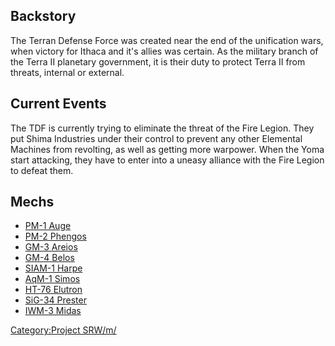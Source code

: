 == Backstory ==
The Terran Defense Force was created near the end of the unification wars, when victory for Ithaca and it's allies was certain. As the military branch of the Terra II planetary government, it is their duty to protect Terra II from threats, internal or external. 

== Current Events ==
The TDF is currently trying to eliminate the threat of the Fire Legion. They put Shima Industries under their control to prevent any other Elemental Machines from revolting, as well as getting more warpower. When the Yoma start attacking, they have to enter into a uneasy alliance with the Fire Legion to defeat them. 

== Mechs ==
* [[PM-1 Auge]]
* [[PM-2 Phengos]]
* [[GM-3 Areios]]
* [[GM-4 Belos]]
* [[SIAM-1 Harpe]]
* [[AqM-1 Simos]]
* [[HT-76 Elutron]]
* [[SiG-34 Prester]]
* [[IWM-3 Midas]]

[[Category:Project SRW/m/]]